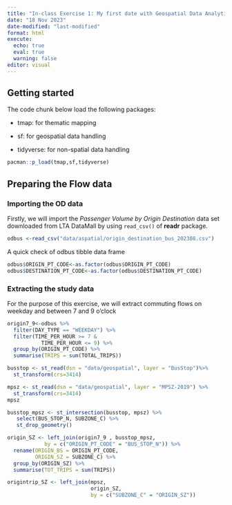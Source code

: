 ```yaml
---
title: "In-class Exercise 1: My first date with Geospatial Data Analytics."
date: "18 Nov 2023"
date-modified: "last-modified"
format: html
execute: 
  echo: true
  eval: true
  warning: false
editor: visual
---
```


## Getting started

The code chunk below load the following packages:

-   tmap: for thematic mapping

-   sf: for geospatial data handling

-   tidyverse: for non-spatial data handling

```r
pacman::p_load(tmap,sf,tidyverse)
```

## Preparing the Flow data

### Importing the OD data

Firstly, we will import the *Passenger Volume by Origin Destination* data set downloaded from LTA DataMall by using `read_csv()` of **readr** package.

```r
odbus <-read_csv("data/aspatial/origin_destination_bus_202308.csv")
```

A quick check of odbus tibble data frame

```r
odbus$ORIGIN_PT_CODE<-as.factor(odbus$ORIGIN_PT_CODE)
odbus$DESTINATION_PT_CODE<-as.factor(odbus$DESTINATION_PT_CODE)
```

### Extracting the study data

For the purpose of this exercise, we will extract commuting flows on weekday and between 7 and 9 o'clock

```r
origin7_9<-odbus %>% 
  filter(DAY_TYPE == "WEEKDAY") %>%
  filter(TIME_PER_HOUR >= 7 &
           TIME_PER_HOUR <= 9) %>%
  group_by(ORIGIN_PT_CODE) %>%
  summarise(TRIPS = sum(TOTAL_TRIPS))
```

```r
busstop <- st_read(dsn = "data/geospatial", layer = "BusStop")%>%
  st_transform(crs=3414)
```

```r
mpsz <- st_read(dsn = "data/geospatial", layer = "MPSZ-2019") %>%
  st_transform(crs=3414)
mpsz
```

```r
busstop_mpsz <- st_intersection(busstop, mpsz) %>%
   select(BUS_STOP_N, SUBZONE_C) %>%
   st_drop_geometry()
```
```r
origin_SZ <- left_join(origin7_9 , busstop_mpsz,
            by = c("ORIGIN_PT_CODE" = "BUS_STOP_N")) %>%
  rename(ORIGIN_BS = ORIGIN_PT_CODE,
         ORIGIN_SZ = SUBZONE_C) %>%
  group_by(ORIGIN_SZ) %>%
  summarise(TOT_TRIPS = sum(TRIPS))
```

```r
origintrip_SZ <- left_join(mpsz, 
                           origin_SZ,
                           by = c("SUBZONE_C" = "ORIGIN_SZ"))
```